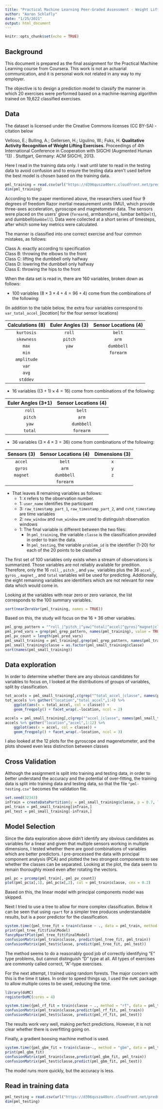```yaml
---
title: "Practical Machine Learning Peer-Graded Assessment - Weight Lifting Exercise"
author: "Aaron Schlafly"
date: "1/25/2021"
output: html_document
---
```


```r
knitr::opts_chunk$set(echo = TRUE)
```

## Background

This document is prepared as the final assignment for the Practical Machine Learning
course from Coursera. This work is not an actuarial communication, and it is 
personal work not related in any way to my employer.

The objective is to design a prediction model to classify the manner in which 20
exercises were performed based on a machine-learning algorithm trained on 19,622
classified exercises.


## Data
The dataset is licensed under the Creative Commons licenses (CC BY-SA) - citation below  

Velloso, E.; Bulling, A.; Gellersen, H.; Ugulino, W.; Fuks, H. 
**Qualitative Activity Recognition of Weight Lifting Exercises.** 
Proceedings of 4th International Conference in Cooperation with SIGCHI 
(Augmented Human '13) . Stuttgart, Germany: ACM SIGCHI, 2013.

Here I read in the training data only. I wait until later to read in the testing data to avoid confusion
and to ensure the testing data aren't used before the best model is chosen based on 
the training data.

```r
pml_training = read.csv(url("https://d396qusza40orc.cloudfront.net/predmachlearn/pml-training.csv"))
dim(pml_training)
```

According to the paper mentioned above, the researchers used four 9 degrees of freedom Razor
inertial measurement units (IMU), which provide three-axes
acceleration, gyroscope and magnetometer data. The sensors were placed on the users'
glove (`forearm`), armband(`arm`), lumbar belt(`belt`), and dumbbell(`dumbbell`). 
Data were collected at a short series of timesteps, after which some key metrics were
calculated. 


The manner is classified into one correct exercise and four common mistakes, as follows:  

Class A: exactly according to specification  
Class B: throwing the elbows to the front  
Class C: lifting the dumbbell only halfway  
Class D: lowering the dumbbell only halfway  
Class E: throwing the hips to the front  

When the data set is read in, there are 160 variables, broken down as follows:    

* 100 variables ($8 \times 3 \times 4 + 4 = 96 + 4$) come from the combinations of the following:  

(In addition to the table below, the extra four variables correspond 
to `var_total_accel_`[*location*] for the four sensor locations)  

| Calculations (8) | Euler Angles (3)| Sensor Locations (4)|  
|:----------------:|:---------------:|:-------------------:|  
|`kurtosis`|`roll`|`belt`|  
|`skewness`|`pitch`|`arm`|  
|`max`|`yaw`|`dumbbell`|  
|`min`||`forearm`|  
|`amplitude`|||
|`var`|||
|`avg`|||
|`stddev`|||

* 16 variables ($(3 + 1) \times 4 = 16$) come from combinations of the following:  

| Euler Angles (3+1) | Sensor Locations (4)|  
|:----------------:|:---------------:|  
|`roll`|`belt`|  
|`pitch`|`arm`|  
|`yaw`|`dumbbell`|  
|`total`|`forearm`|  

* 36 variables ($3 \times 4 \times 3 = 36$) come from combinations of the following:  

| Sensors (3) | Sensor Locations (4)| Dimensions (3) |  
|:----------------:|:---------------:|:-------------------:|  
|`accel`|`belt`|`x`|  
|`gyros`|`arm`|`y`|  
|`magnet`|`dumbbell`|`z`|  
||`forearm`||  

* That leaves 8 remaining variables as follows:  
  + 1: `X` refers to the observation number.  
  + 1:  `user_name` identifies the participant
  + 3: `raw_timestamp_part_1`, `raw_timestamp_part_2`, and `cvtd_timestamp` are time variables  
  + 2: `new_window` and `num_window` are used to distinguish observation windows  
  + 1: The final variable is different between the two files:  
    - In `pml_training`, the variable `classe` is the classification provided in order to train the data.
    - In `pml_testing`, the variable `problem_id` is the identifier (1-20) for each of the 20 points to be classified

The first set of 100 variables only exists when a stream of observations is 
summarized. Those variables are not reliably available for predition. Therefore,
only the 16 `roll_`, `pitch_`, and `yaw_` variables plus the 36 `accel_`, `gyros_`, 
`magnet_`, and `total` variables will be used for predicting. Additionally, the eight remaining
variables are identifiers which are not relevant for new data which would come in.

Looking at the variables with near zero or zero variance, the list corresponds to the 
100 summary variables.  

```r
sort(nearZeroVar(pml_training, names = TRUE))
```

Based on this, the study will focus on the 16 + 36 other variables.  

```r
pml_grep_pattern = "^roll_|^pitch_|^yaw|^total|^accel|^gyros|^magnet|classe|problem_id"
pml_pred_vars = grep(pml_grep_pattern, names(pml_training), value = TRUE)
pml_pv_count = length(pml_pred_vars)
pml_small_training = pml_training[,grep(pml_grep_pattern, names(pml_training))]
pml_small_training$classe = as.factor(pml_small_training$classe)
sort(names(pml_small_training))
```



## Data exploration

In order to determine whether there are any obvious candidates for variables to focus 
on, I looked at the distributions of groups of variables, split by classification.

```r
tot_accels = pml_small_training[,c(grep("^total_accel_|classe", names(pml_small_training)))]
tot_accels %>% gather("location","total_accel",1:4) %>%
    ggplot(aes(x = total_accel, col = classe)) +
    geom_freqpoly() + facet_wrap(.~location, ncol = 2)

accels = pml_small_training[,c(grep("^accel_|classe", names(pml_small_training)))]
accels %>% gather("location","accel",1:12) %>%
    ggplot(aes(x = accel, col = classe)) +
    geom_freqpoly() + facet_wrap(.~location, ncol = 3)

```

I also looked at the 12 plots for the gyroscope and magenetometer, and the plots showed
even less distinction between classes

## Cross Validation
Although the assignment is split into training and testing data, in order to 
better understand the accuracy and the potential of over-fitting, the training data
is split into training data and testing data, so that the file `"pml-testing.csv"` 
becomes the validation file.

```r
set.seed(32343)
inTrain = createDataPartition(y = pml_small_training$classe, p = 0.7, list = FALSE)
pml_train = pml_small_training[inTrain,]
pml_test = pml_small_training[-inTrain,]
```


## Model Selection

Since the data exploration above didn't identify any obvious candidates as variables
for a linear and given that multiple sensors working in multiple dimensions, I tested whether there 
are good combinations of variables which are better predictors. I pre-processed the data
with principal component analysis (PCA) and plotted the two strongest components to see 
whether the classes can be separated. Looking at the plot, the data seem to remain
thoroughly mixed even after rotating the vectors.

```r
pml_pc = prcomp(pml_train[,-pml_pv_count])
plot(pml_pc$x[,1], pml_pc$x[,2], col = pml_train$classe, cex = 0.2)
```

Based on this, the linear model with principal components model was skipped.

Next I tried to use a tree to allow for more complex classification. Below it can be seen that using `rpart`
for a simpler tree produces understandable results, but is a poor predictor for the 
classification.  

```r
system.time({pml_tree_fit = train(classe ~ ., data = pml_train, method = "rpart")})
print(pml_tree_fit$finalModel)
fancyRpartPlot(pml_tree_fit$finalModel)
confusionMatrix(pml_train$classe, predict(pml_tree_fit, pml_train))
confusionMatrix(pml_test$classe, predict(pml_tree_fit, pml_test))
```

The method seems to do a reasonably good job of correctly identifying "E" type 
problems, but cannot distinguish "D" type at all. All types of exercises are commonly 
called correct, "A"-type exercises.

For the next attempt, I trained using random forests. The major concern with this
is the time it takes. In order to speed things up, I used the `doMC` package to
allow multiple cores to be used, reducing the time.
```r
library(doMC)
registerDoMC(cores = 4)

system.time({pml_rf_fit = train(classe ~ ., method = "rf", data = pml_train)})
confusionMatrix(pml_train$classe,predict(pml_rf_fit, pml_train))
confusionMatrix(pml_test$classe, predict(pml_rf_fit, pml_test))
```

The results work very well, making perfect predictions. However, it is not clear whether
there is overfitting going on. 

Finally, a gradient boosing machine method is used.
```r
system.time({pml_gbm_fit = train(classe~., method = "gbm", data = pml_train, verbose = FALSE)})
print(pml_gbm_fit)
confusionMatrix(pml_train$classe,predict(pml_gbm_fit, pml_train))
confusionMatrix(pml_test$classe,predict(pml_gbm_fit, pml_test))
```

The model runs more quickly, but the accuracy is less. 



## Read in training data
```r
pml_testing = read.csv(url("https://d396qusza40orc.cloudfront.net/predmachlearn/pml-testing.csv"))
dim(pml_testing)


```


